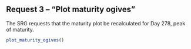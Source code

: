 ## Request 3 -- "Plot maturity ogives"

The SRG requests that the maturity plot be recalculated for Day 278, peak of maturity.

```r
plot_maturity_ogives()
```

